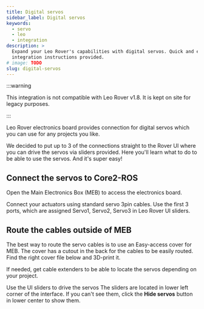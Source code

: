 ```yaml
---
title: Digital servos
sidebar_label: Digital servos
keywords:
  - servo
  - leo
  - integration
description: >
  Expand your Leo Rover's capabilities with digital servos. Quick and easy
  integration instructions provided.
# image: TODO
slug: digital-servos
---
```


:::warning

This integration is not compatible with Leo Rover v1.8. It is kept on site for
legacy purposes.

:::

Leo Rover electronics board provides connection for digital servos which you can
use for any projects you like.

We decided to put up to 3 of the connections straight to the Rover UI where you
can drive the servos via sliders provided. Here you'll learn what to do to be
able to use the servos. And it's super easy!

## Connect the servos to Core2-ROS

Open the Main Electronics Box (MEB) to access the electronics board.

<ImageZoom
  src="/img/docs_images/leo-rover/integrations/servos/leo-rover-standing.webp"
  width="800"
  height="600"
/>

Connect your actuators using standard servo 3pin cables. Use the first 3 ports,
which are assigned Servo1, Servo2, Servo3 in Leo Rover UI sliders.

<ImageZoom
  src="/img/docs_images/leo-rover/integrations/servos/core2-servos.webp"
  width="791"
  height="791"
/>

## Route the cables outside of MEB

The best way to route the servo cables is to use an Easy-access cover for MEB.
The cover has a cutout in the back for the cables to be easily routed. Find the
right cover file below and 3D-print it.

If needed, get cable extenders to be able to locate the servos depending on your
project.

<LinkButton
  to="/docs/leo-rover/documentation/dev-covers-addons"
  title="Dev-covers for addons"
/>

Use the UI sliders to drive the servos The sliders are located in lower left
corner of the interface. If you can't see them, click the **Hide servos** button
in lower center to show them.

<ImageZoom
  src="/img/docs_images/leo-rover/getting-started/leo-ui.webp"
  alt="Leo UI"
  width="1888"
  height="1080"
/>
